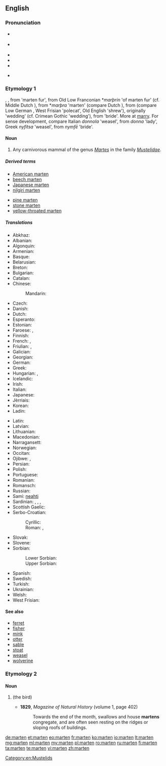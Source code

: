 {{also|Marten|Mårten}}
==English==
{{rfi}}
{{wikipedia}}
{{wikispecies|Martes}}

===Pronunciation===
* {{a|UK}} {{IPA|/ˈmɑː(ɹ).tɪn/|/ˈmɑː(ɹ).tən/}}
* {{a|US}} {{IPA|/ˈmɑtən/}}
* {{audio|En-us-marten.ogg|Audio (US)|lang=en}}
* {{hyphenation|mar|ten|lang=en}}
* {{rhymes|ɑː(ɹ)tɪn}}
* {{homophones|lang=en|martin|Martin}} {{qualifier|in some accents}}

===Etymology 1===
{{etyl|enm|en}} {{term|martren|lang=enm}}, {{term|martryn|lang=enm}}, from {{etyl|xno|en}} {{term|martrine|lang=fro}} 'marten fur', from Old Low Franconian *''marþrin'' 'of marten fur' (cf. Middle Dutch {{term|martren|lang=dum}}), from *''marþra'' 'marten' (compare Dutch {{term|marter|lang=nl}}), from {{etyl|gem-pro|en}} {{term/t|gem-pro|*marþuz}} (compare Low German {{term||Mort}}, West Frisian {{term|murd|lang=fy}} 'polecat', Old English {{term|mearþ|lang=ang}} 'shrew'), originally 'wedding' (cf. Crimean Gothic {{term||marzus}} 'wedding'), from {{etyl|ine-pro|en}} {{term/t|ine-pro|*martus}} 'bride'. More at [[marry]]. For sense development, compare Italian ''donnola'' 'weasel', from ''donna'' 'lady', Greek ''nyfítsa'' 'weasel', from ''nymfē'' 'bride'.

====Noun====
{{en-noun}}

# Any carnivorous mammal of the genus ''[[Martes]]'' in the family ''[[Mustelidae]]''.

=====Derived terms=====
{{rel-top|terms derived from ''marten''}}
* [[American marten]]
* [[beech marten]]
* [[Japanese marten]]
* [[nilgiri marten]]
{{rel-mid}}
* [[pine marten]]
* [[stone marten]]
* [[yellow-throated marten]]
{{rel-bottom}}

=====Translations=====
{{trans-top|mammal}}
* Abkhaz: {{t|ab|цыҕ|tr=cyġ|sc=Cyrl}}
* Albanian: {{t|sq|zardafi}}
* Algonquin: {{t|alq|wàbicèsè}}
* Armenian: {{t+|hy|կզաքիս|tr=kzak'is}}
* Basque: {{t|eu|lepahori}}
* Belarusian: {{t|be|куніца|f|tr=kuníca}}
* Breton: {{t+|br|mart}}
* Bulgarian: {{t|bg|бялка|f|tr=bjálka}}
* Catalan: {{t+|ca|marta|f}}
* Chinese:
*: Mandarin: {{t+|cmn|貂|tr=diāo|sc=Hani}}
* Czech: {{t+|cs|kuna|f}}
* Danish: {{t|da|mår}}
* Dutch: {{t+|nl|marter|m}}
* Esperanto: {{t|eo|marteso}}
* Estonian: {{t|et|nugis}}
* Faroese: {{t|fo|márur}}, {{t|fo|mørður|m}}
* Finnish: {{t+|fi|näätä}}
* French: {{t+|fr|marte|f}}, {{t+|fr|martre|f}}
* Friulian: {{t|fur|mardar}}, {{t|fur|martar}}
* Galician: {{t|gl|marta|f}}
* Georgian: {{t|ka|კვერნა|tr=kverna|sc=Geor}}
* German: {{t+|de|Marder|m}}
* Greek: {{t|el|δενδροκούναβο|tr=dendrokúnavo}}
* Hungarian: {{t+|hu|nyuszt}}, {{t+|hu|nyest}}
* Icelandic: {{t+|is|mörður}}
* Irish: {{t+|ga|cat crainn}}
* Italian: {{t+|it|martora|f}}
* Japanese: {{t+|ja|テン|tr=ten|sc=Jpan}}
* Jèrriais: {{t|roa-jer|martre|f}}
* Korean: {{t+|ko|담비|tr=dam bi|sc=Kore}}
* Ladin: {{t|lld|meder}}
{{trans-mid}}
* Latin: {{t|la|martes|f}}
* Latvian: {{t|lv|cauna|f}}
* Lithuanian: {{t+|lt|kiaunė|f}}
* Macedonian: {{t|mk|куна|f|tr=kúna}}
* Narragansett: {{t|xnt|wappenagh}}
* Norwegian: {{t|no|mår}}
* Occitan: {{t+|oc|marta}}
* Ojibwe: {{t|oj|waabizheshi}}, {{t|oj|waabizheshiwag|p}}
* Persian: {{t+|fa|سمور|tr=samur}}
* Polish: {{t+|pl|kuna|f}}
* Portuguese: {{t+|pt|marta}}
* Romanian: {{t+|ro|jder}}
* Romansch: {{t|rom|fiergna}}
* Russian: {{t+|ru|куница|f|tr=kuníca}}
* Sami: [[neahti]]
* Sardinian: {{t|sc|schirri}}, {{t|sc|isbirru}}, {{t|sc|marta}}, {{t|sc|martzu}}
* Scottish Gaelic: {{t|gd|taghan}}
* Serbo-Croatian:
*: Cyrillic: {{t|sh|куна|f|sc=Cyrl}}
*: Roman: {{t|sh|kuna|f}}, {{t|sh|cibetka|f}}
* Slovak: {{t|sk|kuna|f}}
* Slovene: {{t+|sl|kuna|f}}
* Sorbian:
*: Lower Sorbian: {{t|dsb|kuna|f}}
*: Upper Sorbian: {{t|hsb|kuna|f}}
* Spanish: {{t|es|marta|f}}
* Swedish: {{t|sv|mård}}
* Turkish: {{t+|tr|sansar}}
* Ukrainian: {{t|uk|куниця|f|tr=kunýcja}}
* Welsh: {{t|cy|bele}}
* West Frisian: {{t|fy|marter}}
{{trans-bottom}}

====See also====
* [[ferret]]
* [[fisher]]
* [[mink]]
* [[otter]]
* [[sable]]
* [[stoat]]
* [[weasel]]
* [[wolverine]]

===Etymology 2===

====Noun====
{{en-noun}}

# {{archaic form of|martin|nodot=yes}} (the bird)
#* '''1829''', ''Magazine of Natural History'' (volume 1, page 402)
#*: Towards the end of the month, swallows and house '''martens''' congregate, and are often seen resting on the ridges or sloping roofs of buildings.

[[Category:en:Mustelids]]

[[de:marten]]
[[et:marten]]
[[eo:marten]]
[[fr:marten]]
[[ko:marten]]
[[io:marten]]
[[lt:marten]]
[[mg:marten]]
[[ml:marten]]
[[my:marten]]
[[pl:marten]]
[[ro:marten]]
[[ru:marten]]
[[fi:marten]]
[[ta:marten]]
[[te:marten]]
[[vi:marten]]
[[zh:marten]]